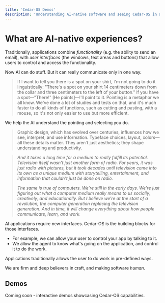 ```yaml
---
title: 'Cedar-OS Demos'
description: 'Understanding AI-native software and seeing Cedar-OS in action'
---
```


# What are AI-native experiences?

Traditionally, applications combine _functionality_ (e.g. the ability to send an email), with _user interfaces_ (the windows, text areas and buttons) that allow users to control and access the functionality.

Now AI can do stuff. But it can really communicate only in one way.

> If I want to tell you there is a spot on your shirt, I'm not going to do it linguistically: "There's a spot on your shirt 14 centimeters down from the collar and three centimeters to the left of your button." If you have a spot—"There!" [He points]—I'll point to it. Pointing is a metaphor we all know. We've done a lot of studies and tests on that, and it's much faster to do all kinds of functions, such as cutting and pasting, with a mouse, so it's not only easier to use but more efficient.

We help the AI understand the pointing and selecting you do.

> Graphic design, which has evolved over centuries, influences how we see, interpret, and use information. Typeface choices, layout, colors—all these details matter. They aren't just aesthetics; they shape understanding and productivity.

> _And it takes a long time for a medium to really fulfill its potential. Television itself wasn't just another form of radio. For years, it was just radio with pictures, but it took decades until television came into its own as a unique medium with storytelling, entertainment, and information that couldn't just be done on radio._
>
> _The same is true of computers. We're still in the early days. We're just figuring out what a computer medium really means to us socially, creatively, and educationally. But I believe we're at the start of a revolution, the computer generation replacing the television generation. And in time, it will change everything about how people communicate, learn, and work._

AI applications require new interfaces. Cedar-OS is the building blocks for those interfaces.

- For example, we can allow your user to control your app by talking to it.
- We allow the agent to know what's going on the application, and control it to do the work.

Applications traditionally allows the user to do work in pre-defined ways.

We are firm and deep believers in craft, and making software _human_.

## Demos

Coming soon - interactive demos showcasing Cedar-OS capabilities.
